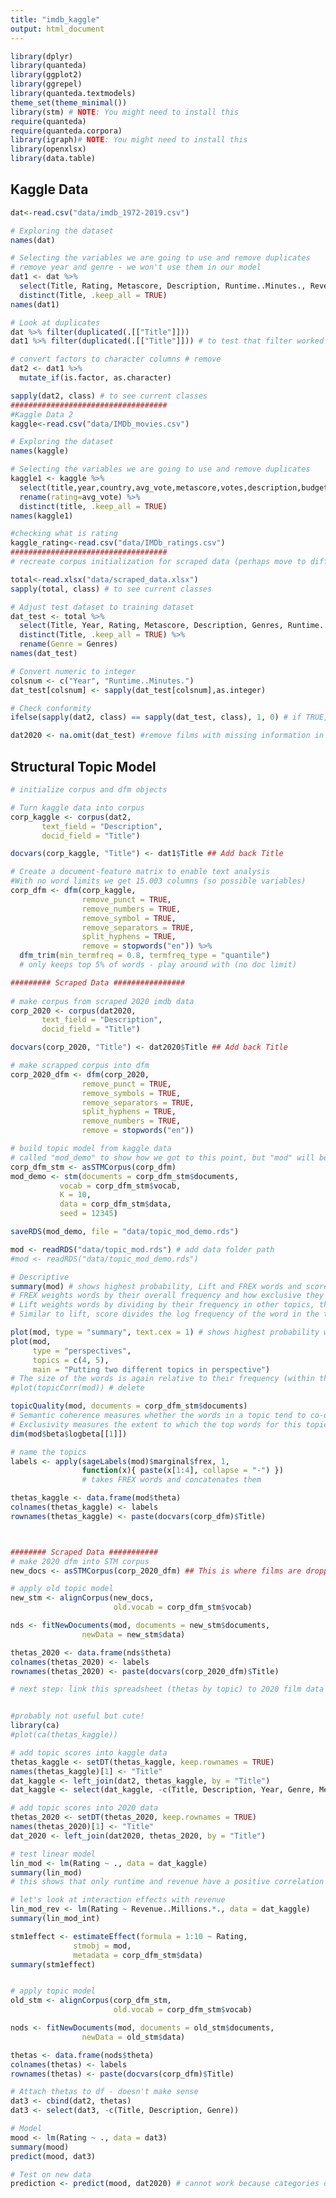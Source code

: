 ```yaml
---
title: "imdb_kaggle"
output: html_document
---
```


```r
library(dplyr)
library(quanteda)
library(ggplot2)
library(ggrepel)
library(quanteda.textmodels)
theme_set(theme_minimal())
library(stm) # NOTE: You might need to install this
require(quanteda)
require(quanteda.corpora)
library(igraph)# NOTE: You might need to install this
library(openxlsx)
library(data.table)

```

## Kaggle Data

```r
dat<-read.csv("data/imdb_1972-2019.csv")

# Exploring the dataset
names(dat)

# Selecting the variables we are going to use and remove duplicates
# remove year and genre - we won't use them in our model
dat1 <- dat %>% 
  select(Title, Rating, Metascore, Description, Runtime..Minutes., Revenue..Millions.) %>% 
  distinct(Title, .keep_all = TRUE)
names(dat1)

# Look at duplicates 
dat %>% filter(duplicated(.[["Title"]]))
dat1 %>% filter(duplicated(.[["Title"]])) # to test that filter worked

# convert factors to character columns # remove 
dat2 <- dat1 %>%
  mutate_if(is.factor, as.character)

sapply(dat2, class) # to see current classes
###################################
#Kaggle Data 2
kaggle<-read.csv("data/IMDb_movies.csv")

# Exploring the dataset
names(kaggle)

# Selecting the variables we are going to use and remove duplicates
kaggle1 <- kaggle %>%
  select(title,year,country,avg_vote,metascore,votes,description,budget) %>% 
  rename(rating=avg_vote) %>% 
  distinct(title, .keep_all = TRUE)
names(kaggle1)

#checking what is rating
kaggle_rating<-read.csv("data/IMDb_ratings.csv")
###################################
# recreate corpus initialization for scraped data (perhaps move to different script later)

total<-read.xlsx("data/scraped_data.xlsx")
sapply(total, class) # to see current classes

# Adjust test dataset to training dataset
dat_test <- total %>% 
  select(Title, Year, Rating, Metascore, Description, Genres, Runtime..Minutes., Revenue..Millions.) %>% 
  distinct(Title, .keep_all = TRUE) %>% 
  rename(Genre = Genres)
names(dat_test)

# Convert numeric to integer 
colsnum <- c("Year", "Runtime..Minutes.")
dat_test[colsnum] <- sapply(dat_test[colsnum],as.integer)

# Check conformity 
ifelse(sapply(dat2, class) == sapply(dat_test, class), 1, 0) # if TRUE, return 1; if FALSE, return 0

dat2020 <- na.omit(dat_test) #remove films with missing information in either columns
```

## Structural Topic Model


```r
# initialize corpus and dfm objects

# Turn kaggle data into corpus
corp_kaggle <- corpus(dat2, 
       text_field = "Description",
       docid_field = "Title")

docvars(corp_kaggle, "Title") <- dat1$Title ## Add back Title

# Create a document-feature matrix to enable text analysis
#With no word limits we get 15.003 columns (so possible variables)
corp_dfm <- dfm(corp_kaggle, 
                remove_punct = TRUE, 
                remove_numbers = TRUE,
                remove_symbol = TRUE, 
                remove_separators = TRUE,
                split_hyphens = TRUE,
                remove = stopwords("en")) %>%
  dfm_trim(min_termfreq = 0.8, termfreq_type = "quantile") 
  # only keeps top 5% of words - play around with (no doc limit)

######### Scraped Data ################
  
# make corpus from scraped 2020 imdb data
corp_2020 <- corpus(dat2020, 
       text_field = "Description",
       docid_field = "Title")

docvars(corp_2020, "Title") <- dat2020$Title ## Add back Title

# make scrapped corpus into dfm 
corp_2020_dfm <- dfm(corp_2020,
                remove_punct = TRUE,
                remove_symbols = TRUE,
                remove_separators = TRUE,
                split_hyphens = TRUE,
                remove_numbers = TRUE,   
                remove = stopwords("en")) 

```

```r
# build topic model from kaggle data
# called "mod_demo" to show how we got to this point, but "mod" will be used from here on
corp_dfm_stm <- asSTMCorpus(corp_dfm)
mod_demo <- stm(documents = corp_dfm_stm$documents, 
           vocab = corp_dfm_stm$vocab,
           K = 10, 
           data = corp_dfm_stm$data,
           seed = 12345)

saveRDS(mod_demo, file = "data/topic_mod_demo.rds")
```

```r
mod <- readRDS("data/topic_mod.rds") # add data folder path
#mod <- readRDS("data/topic_mod_demo.rds")

# Descriptive 
summary(mod) # shows highest probability, Lift and FREX words and score
# FREX weights words by their overall frequency and how exclusive they are to the topic.
# Lift weights words by dividing by their frequency in other topics, therefore giving higher weight to words that appear less frequently in other topics.
# Similar to lift, score divides the log frequency of the word in the topic by the log frequency of the word in other topics.

plot(mod, type = "summary", text.cex = 1) # shows highest probability words in each topic
plot(mod,
     type = "perspectives",
     topics = c(4, 5),
     main = "Putting two different topics in perspective")
# The size of the words is again relative to their frequency (within the combination of the two topics). The x-axis shows the dregree that specific words align with Topic 4 or Topic 5. 
#plot(topicCorr(mod)) # delete

topicQuality(mod, documents = corp_dfm_stm$documents)
# Semantic coherence measures whether the words in a topic tend to co-occur together.
# Exclusivity measures the extent to which the top words for this topic are do not appear as top words in other topics -- i.e., the extent to which its top words are 'exclusive.'
dim(mod$beta$logbeta[[1]])

# name the topics
labels <- apply(sageLabels(mod)$marginal$frex, 1, 
                function(x){ paste(x[1:4], collapse = "-") })
                # takes FREX words and concatenates them 

thetas_kaggle <- data.frame(mod$theta)
colnames(thetas_kaggle) <- labels
rownames(thetas_kaggle) <- paste(docvars(corp_dfm)$Title)



######## Scraped Data ###########
# make 2020 dfm into STM corpus
new_docs <- asSTMCorpus(corp_2020_dfm) ## This is where films are dropped if na.omit not run (above)

# apply old topic model
new_stm <- alignCorpus(new_docs,
                       old.vocab = corp_dfm_stm$vocab)

nds <- fitNewDocuments(mod, documents = new_stm$documents,
                newData = new_stm$data)

thetas_2020 <- data.frame(nds$theta)
colnames(thetas_2020) <- labels
rownames(thetas_2020) <- paste(docvars(corp_2020_dfm)$Title)

# next step: link this spreadsheet (thetas by topic) to 2020 film data to create model


#probably not useful but cute!
library(ca)
#plot(ca(thetas_kaggle))

```

```r
# add topic scores into kaggle data
thetas_kaggle <- setDT(thetas_kaggle, keep.rownames = TRUE)
names(thetas_kaggle)[1] <- "Title" 
dat_kaggle <- left_join(dat2, thetas_kaggle, by = "Title")
dat_kaggle <- select(dat_kaggle, -c(Title, Description, Year, Genre, Metascore)) # won't use for model

# add topic scores into 2020 data
thetas_2020 <- setDT(thetas_2020, keep.rownames = TRUE)
names(thetas_2020)[1] <- "Title" 
dat_2020 <- left_join(dat2020, thetas_2020, by = "Title")
```

```r
# test linear model 
lin_mod <- lm(Rating ~ ., data = dat_kaggle)
summary(lin_mod)
# this shows that only runtime and revenue have a positive correlation with the Rating as a simple linear model. Actually, so does "story-true-drama-based"

# let's look at interaction effects with revenue
lin_mod_rev <- lm(Rating ~ Revenue..Millions.*., data = dat_kaggle)
summary(lin_mod_int)
```



```r

stm1effect <- estimateEffect(formula = 1:10 ~ Rating,
              stmobj = mod,
              metadata = corp_dfm_stm$data)
summary(stm1effect)


# apply topic model
old_stm <- alignCorpus(corp_dfm_stm,
                       old.vocab = corp_dfm_stm$vocab)

nods <- fitNewDocuments(mod, documents = old_stm$documents,
                newData = old_stm$data)

thetas <- data.frame(nods$theta)
colnames(thetas) <- labels
rownames(thetas) <- paste(docvars(corp_dfm)$Title)

# Attach thetas to df - doesn't make sense 
dat3 <- cbind(dat2, thetas)
dat3 <- select(dat3, -c(Title, Description, Genre))

# Model 
mood <- lm(Rating ~ ., data = dat3)
summary(mood)
predict(mood, dat3)

# Test on new data
prediction <- predict(mood, dat2020) # cannot work because categories don't exist
``` 
